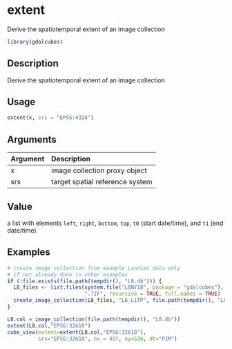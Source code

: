 # extent

Derive the spatiotemporal extent of an image collection



```r
library(gdalcubes)
```

## Description

Derive the spatiotemporal extent of an image collection


## Usage


```r
extent(x, srs = "EPSG:4326")

```


## Arguments

| Argument    | Description                       |
|:------------|:----------------------------------|
| x | image collection proxy object |
| srs | target spatial reference system |


## Value

a list with elements `left`, `right`, `bottom`, `top`, `t0` (start date/time), and `t1` (end date/time)


## Examples


```r
# create image collection from example Landsat data only 
# if not already done in other examples
if (!file.exists(file.path(tempdir(), "L8.db"))) {
  L8_files <- list.files(system.file("L8NY18", package = "gdalcubes"),
                         ".TIF", recursive = TRUE, full.names = TRUE)
  create_image_collection(L8_files, "L8_L1TP", file.path(tempdir(), "L8.db"), quiet = TRUE) 
}

L8.col = image_collection(file.path(tempdir(), "L8.db"))
extent(L8.col,"EPSG:32618")
cube_view(extent=extent(L8.col,"EPSG:32618"),
          srs="EPSG:32618", nx = 497, ny=526, dt="P1M")
```



